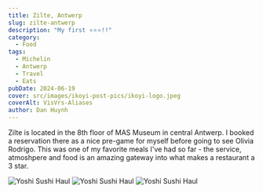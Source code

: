 ```yaml
---
title: Zilte, Antwerp
slug: zilte-antwerp
description: "My first ⭐️⭐️⭐️!!"
category:
  - Food
tags:
  - Michelin
  - Antwerp
  - Travel
  - Eats
pubDate: 2024-06-19
cover: src/images/ikoyi-post-pics/ikoyi-logo.jpeg
coverAlt: VisVrs-Aliases
author: Dan Huynh
---
```



Zilte is located in the 8th floor of MAS Museum in central Antwerp. I booked a reservation there as a nice pre-game for myself before going to see Olivia Rodrigo. This was one of my favorite meals I've had so far - the service, atmoshpere and food is an amazing gateway into what makes a restaurant a 3 star.

![Yoshi Sushi Haul](src/images/zilte-pics/zilte1.jpeg)
![Yoshi Sushi Haul](src/images/zilte-pics/zilte2.jpeg)
![Yoshi Sushi Haul](src/images/zilte-pics/zilte3.jpeg)